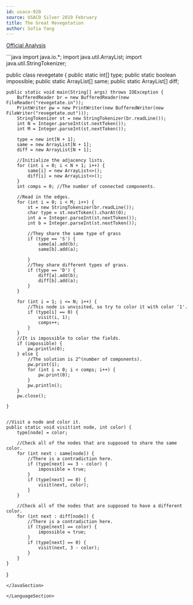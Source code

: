 ```yaml
---
id: usaco-920
source: USACO Silver 2019 February
title: The Great Revegetation
author: Sofia Yang
---
```

 
[Official Analysis](http://www.usaco.org/current/data/sol_revegetate_silver_feb19.html)
 
 
<LanguageSection>
 
<CPPSection>
 
 
 
</CPPSection>
 
<PySection>
 
 
 
</PySection>
 
<JavaSection>
```java
import java.io.*;
import java.util.ArrayList;
import java.util.StringTokenizer;
 
public class revegetate {
	public static int[] type;
	public static boolean impossible;
	public static ArrayList<Integer>[] same;
	public static ArrayList<Integer>[] diff;
 
	public static void main(String[] args) throws IOException {
		BufferedReader br = new BufferedReader(new FileReader("revegetate.in"));
		PrintWriter pw = new PrintWriter(new BufferedWriter(new FileWriter("revegetate.out")));
		StringTokenizer st = new StringTokenizer(br.readLine());
		int N = Integer.parseInt(st.nextToken());
		int M = Integer.parseInt(st.nextToken());
 
		type = new int[N + 1];
		same = new ArrayList[N + 1];
		diff = new ArrayList[N + 1];
 
		//Initialize the adjacency lists.
		for (int i = 0; i < N + 1; i++) {
			same[i] = new ArrayList<>();
			diff[i] = new ArrayList<>();
		}
		int comps = 0; //The number of connected components.
 
		//Read in the edges.
		for (int i = 0; i < M; i++) {
			st = new StringTokenizer(br.readLine());
			char type = st.nextToken().charAt(0);
			int a = Integer.parseInt(st.nextToken());
			int b = Integer.parseInt(st.nextToken());
 
			//They share the same type of grass
			if (type == 'S') {
				same[a].add(b);
				same[b].add(a);
 
			}
			//They share different types of grass.
			if (type == 'D') {
				diff[a].add(b);
				diff[b].add(a);
			}
		}
 
		for (int i = 1; i <= N; i++) {
			//This node is unvisited, so try to color it with color '1'.
			if (type[i] == 0) {
				visit(i, 1);
				comps++;
			}
		}
		//It is impossible to color the fields.
		if (impossible) {
			pw.println(0);
		} else {
			//The solution is 2^(number of components).
			pw.print(1);
			for (int i = 0; i < comps; i++) {
				pw.print(0);
			}
			pw.println();
		}
		pw.close();
 
	}
 
 
	//Visit a node and color it.
	public static void visit(int node, int color) {
		type[node] = color;
 
		//Check all of the nodes that are supposed to share the same color.
		for (int next : same[node]) {
			//There is a contradiction here.
			if (type[next] == 3 - color) {
				impossible = true;
			}
			if (type[next] == 0) {
				visit(next, color);
			}
		}
 
		//Check all of the nodes that are supposed to have a different color.
		for (int next : diff[node]) {
			//There is a contradiction here.
			if (type[next] == color) {
				impossible = true;
			}
			if (type[next] == 0) {
				visit(next, 3 - color);
			}
		}
	}
}
 
 
```
</JavaSection>
 
</LanguageSection>
